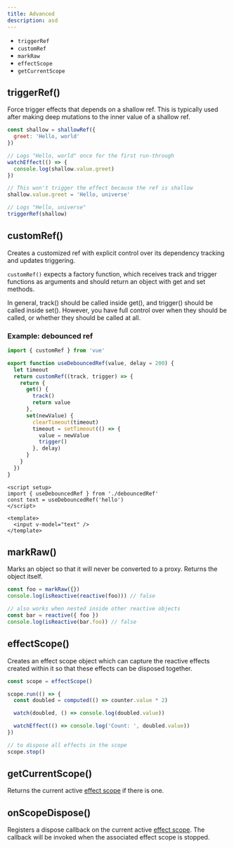 ```yaml
---
title: Advanced
description: asd
---
```


- `triggerRef`
- `customRef`
- `markRaw`
- `effectScope`
- `getCurrentScope`

## triggerRef()

Force trigger effects that depends on a shallow ref. This is typically used after making deep mutations to the inner value of a shallow ref.

```js
const shallow = shallowRef({
  greet: 'Hello, world'
})

// Logs "Hello, world" once for the first run-through
watchEffect(() => {
  console.log(shallow.value.greet)
})

// This won't trigger the effect because the ref is shallow
shallow.value.greet = 'Hello, universe'

// Logs "Hello, universe"
triggerRef(shallow)
```

## customRef()

Creates a customized ref with explicit control over its dependency tracking and updates triggering.

`customRef()` expects a factory function, which receives track and trigger functions as arguments and should return an object with get and set methods.

In general, track() should be called inside get(), and trigger() should be called inside set(). However, you have full control over when they should be called, or whether they should be called at all.

### Example: debounced ref

```js
import { customRef } from 'vue'

export function useDebouncedRef(value, delay = 200) {
  let timeout
  return customRef((track, trigger) => {
    return {
      get() {
        track()
        return value
      },
      set(newValue) {
        clearTimeout(timeout)
        timeout = setTimeout(() => {
          value = newValue
          trigger()
        }, delay)
      }
    }
  })
}
```

```vue
<script setup>
import { useDebouncedRef } from './debouncedRef'
const text = useDebouncedRef('hello')
</script>

<template>
  <input v-model="text" />
</template>
```

## markRaw()

Marks an object so that it will never be converted to a proxy. Returns the object itself.

```js
const foo = markRaw({})
console.log(isReactive(reactive(foo))) // false

// also works when nested inside other reactive objects
const bar = reactive({ foo })
console.log(isReactive(bar.foo)) // false
```

## effectScope()

Creates an effect scope object which can capture the reactive effects created within it so that these effects can be disposed together.

```js
const scope = effectScope()

scope.run(() => {
  const doubled = computed(() => counter.value * 2)

  watch(doubled, () => console.log(doubled.value))

  watchEffect(() => console.log('Count: ', doubled.value))
})

// to dispose all effects in the scope
scope.stop()
```

## getCurrentScope()

Returns the current active  [effect scope](#effectscope) if there is one.

## onScopeDispose()

Registers a dispose callback on the current active [effect scope](#effectscope). The callback will be invoked when the associated effect scope is stopped.

